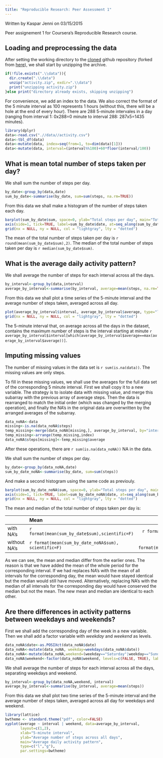 ```yaml
---
title: "Reproducible Research: Peer Assessment 1"
---
```

Written by Kaspar Jenni on 03/15/2015

Peer assignement 1 for Coursera's Reproducible Research course.

## Loading and preprocessing the data

After setting the working directory to the [cloned](https://github.com/kasparjenni/RepData_PeerAssessment1) github repository (forked from [here](http://github.com/rdpeng/RepData_PeerAssessment1)), we shall start by unzipping the archive.

```r
if(!file.exists(".\\data")){
  dir.create(".\\data")
  unzip("activity.zip", exdir=".\\data")
  print("unzipping activity.zip")
}else print("directory already exists, skipping unzipping")
```

For convenience, we add an index to the data. We also correct the format of the 5 minute interval as 100 represents 1 hours (without this, there will be a hole at the end of every hour). There are 288 5-minute intervales in a day (ranging from interval 1: 0x288=0 minute to interval 288: 287x5=1435 minutes).

```r
library(dplyr)
data<-read.csv(".//data//activity.csv")
data<-tbl_df(data)
data<-mutate(data, index=seq(from=1, to=dim(data)[1]))
data<-mutate(data, interval=(interval%%100)+60*floor(interval/100))
```

## What is mean total number of steps taken per day?

We shall sum the number of steps per day. 
```r
by_date<-group_by(data,date)
sum_by_date<-summarise(by_date, sum=sum(steps, na.rm=TRUE))
```

From this data we shall make a histogram of the number of steps taken each day.
```r
barplot(sum_by_date$sum, space=0, ylab="Total steps per day", main="Total number of steps taken each day")
axis(side=1, tick=TRUE, label=sum_by_date$date, at=seq_along(sum_by_date$date))
grid(nx = NULL, ny = NULL, col = "lightgray", lty = "dotted")
```

The mean of the total number of steps taken per day is `r round(mean(sum_by_date$sum),2)`.
The median of the total number of steps taken per day is `r median(sum_by_date$sum)`.

## What is the average daily activity pattern?

We shall average the number of steps for each interval across all the days.
```r
by_interval<-group_by(data,interval)
average_by_interval<-summarise(by_interval, average=mean(steps, na.rm=TRUE))
```

From this data we shall plot a time series of the 5-minute interval and the average number of steps taken, averaged across all day.

```r
plot(average_by_interval$interval, average_by_interval$average, type="l", xlab="5-minute interval", ylab="Average number of steps across all days", main="Average daily activity pattern")
grid(nx = NULL, ny = NULL, col = "lightgray", lty = "dotted")
```

The 5-minute interval that, on average across all the days in the dataset, contains the maximum number of steps is the interval starting at minute `r average_by_interval$interval[which(average_by_interval$average==max(average_by_interval$average))]`.

## Imputing missing values

The number of missing values in the data set is `r sum(is.na(data))`. The missing values are only steps. 

To fill in these missing values, we shall use the averages for the full data set of the corresponding 5 minute interval.
First we shall copy it to a new variable. The strategy is to isolate data with missing value, and merge this subarray with the previous array of average steps.  Then the data is rearranged to match the initial order (which was changed by the merging operation), and finally the NA's in the original data are overwritten by the arranged averages of the subarray.

```r
data_noNA<-data
missing<-is.na(data_noNA$steps)
temp_missing<-merge(data_noNA[missing,], average_by_interval, by="interval")
temp_missing<-arrange(temp_missing,index)
data_noNA$steps[missing]<-temp_missing$average
```

After these operations, there are `r sum(is.na(data_noNA))` NA in the data.

We shall sum the number of steps per day.
```r
by_date<-group_by(data_noNA,date)
sum_by_date_noNA<-summarise(by_date, sum=sum(steps))
```

And make a second histogram using the same code as previouly.
```r
barplot(sum_by_date_noNA$sum, space=0, ylab="Total steps per day", main="Total number of steps taken each day,\nNA's replaced by interval averages")
axis(side=1, tick=TRUE, label=sum_by_date_noNA$date, at=seq_along(sum_by_date_noNA$date))
grid(nx = NULL, ny = NULL, col = "lightgray", lty = "dotted")
```

The mean and median of the total number of steps taken per day is:  

| |Mean | Median |
|:--- |:---- |:----:|
|with NA's| `r format(mean(sum_by_date$sum),scientific=F)` | `r format(median(sum_by_date$sum),scientific=F)` |
|without NA's| `r format(mean(sum_by_date_noNA$sum), scientific=F)` | `r format(median(sum_by_date_noNA$sum),scientific=F)` |

As we can see, the mean and median differ from the earlier ones. The reason is that we have added the mean of the whole period for the corresponding interval. If we had replaces NA's with the mean of all intervals for the corresponding day, the mean would have stayed identical but the median would still have moved. Alternatively, replacing NA's with the median of all intervals for the corresponding day would have conserved the median but not the mean. The new mean and median are identical to each other.

## Are there differences in activity patterns between weekdays and weekends?

First we shall add the corresponding day of the week in a new variable. Then we shall add a factor variable with *weekday* and *weekend* as levels.
```r
data_noNA$date<-as.POSIXct(data_noNA$date)
data_noNA<-mutate(data_noNA, weekday=weekdays(data_noNA$date))
data_noNA<-mutate(data_noNA,weekend=(weekday=="Saturday"|weekday=="Sunday"))
data_noNA$weekend<-factor(data_noNA$weekend, levels=c(FALSE, TRUE), labels=c("weekday", "weekend"))
```

We shall average the number of steps for each interval across all the days, separating weekdays and weekend.

```r
by_interval<-group_by(data_noNA,weekend, interval)
average_by_interval<-summarise(by_interval, average=mean(steps))
```

From this data we shall plot two time series of the 5-minute interval and the average number of steps taken, averaged across all day for weekdays and weekend.

```r
library(lattice)
bwtheme <- standard.theme("pdf", color=FALSE)
xyplot(average ~ interval | weekend, data=average_by_interval, 
       layout=c(1,2), 
       xlab="5-minute interval", 
       ylab="Average number of steps across all days", 
       main="Average daily activity pattern",
       type=c("l","g"),
       par.settings=bwtheme)       
```
